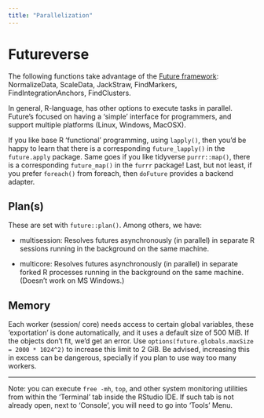 ```yaml
---
title: "Parallelization"
---
```


<link rel="stylesheet" href="headers.css">

# Futureverse

The following functions take advantage of the [Future framework](https://www.futureverse.org): NormalizeData, ScaleData, JackStraw, FindMarkers, FindIntegrationAnchors, FindClusters.

In general, R-language, has other options to execute tasks in parallel.
Future's focused on having a 'simple' interface for programmers, and support multiple platforms (Linux, Windows, MacOSX).

If you like base R 'functional' programming, using `lapply()`, then you'd be happy to learn that there is a corresponding `future_lapply()` in the `future.apply` package.
Same goes if you like tidyverse `purrr::map()`, there is a corresponding `future_map()` in the `furrr` package!
Last, but not least, if you prefer `foreach()` from foreach, then `doFuture` provides a backend adapter.

## Plan(s)

These are set with `future::plan()`.
Among others, we have:

-   multisession: Resolves futures asynchronously (in parallel) in separate R sessions running in the background on the same machine.

-   multicore: Resolves futures asynchronously (in parallel) in separate forked R processes running in the background on the same machine.
    (Doesn't work on MS Windows.)

## Memory

Each worker (session/ core) needs access to certain global variables, these 'exportation' is done automatically, and it uses a default size of 500 MiB.
If the objects don't fit, we'd get an error.
Use `options(future.globals.maxSize = 2000 * 1024^2)` to increase this limit to 2 GiB.
Be advised, increasing this in excess can be dangerous, specially if you plan to use way too many workers.

------------------------------------------------------------------------

Note: you can execute `free -mh`, `top`, and other system monitoring utilities from within the 'Terminal' tab inside the RStudio IDE. If such tab is not already open, next to 'Console', you will need to go into 'Tools' Menu.
